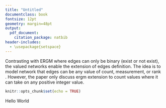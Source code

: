```yaml
---
title: "Untitled"
documentclass: book
fontsize: 12pt
geometry: margin=48pt
output: 
  pdf_document:
    citation_package: natbib
header-includes: 
  - \usepackage{setspace}
---
```

<!-- some LATEX macro -->
\doublespacing
<!-- --- -->


\chapter{Introduction}
Contrasting with ERGM where edges can only be binary (exist or not exist), the valued networks enable the extension of edges definition. The idea is to model network that edges can be any value of count, measurement, or rank \citep{countergmdefined}. However, the paper only discuss ergm extension to count values where it can take on any positive integer value. 

```r
knitr::opts_chunk$set(echo = TRUE)
```

Hello World
